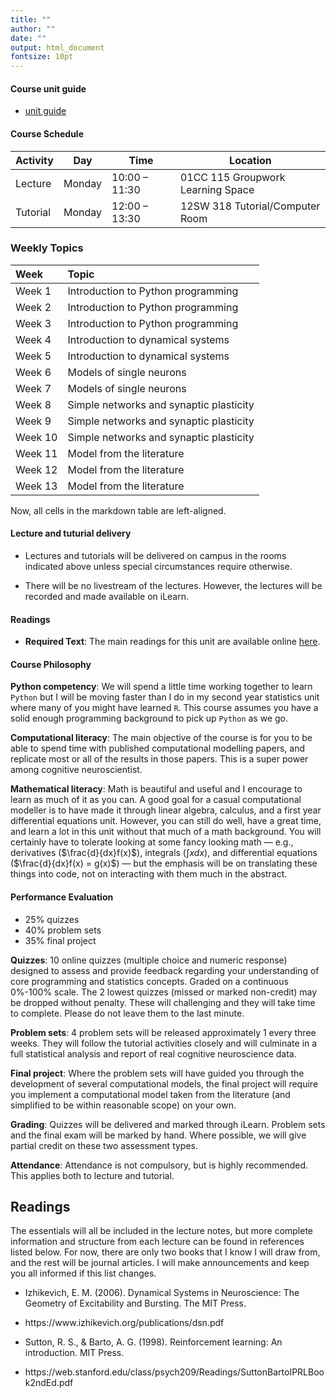 ```yaml
---
title: ""
author: ""
date: ""
output: html_document
fontsize: 10pt
---
```


#### Course unit guide
* <a href="https://unitguides.mq.edu.au/unit_offerings/162978/unit_guide" target="_blank">unit guide</a>

#### Course Schedule
| Activity | Day       | Time           | Location                          |
|----------+-----------+----------------+-----------------------------------|
|Lecture   | Monday    | 10:00 -- 11:30 | 01CC 115 Groupwork Learning Space |
|Tutorial  | Monday    | 12:00 -- 13:30 | 12SW 318 Tutorial/Computer Room   |

### Weekly Topics
| Week  | Topic                              |
|:------|:-----------------------------------|
| Week 1| Introduction to Python programming |
| Week 2| Introduction to Python programming |
| Week 3| Introduction to Python programming |
| Week 4| Introduction to dynamical systems  |
| Week 5| Introduction to dynamical systems  |
| Week 6| Models of single neurons           |
| Week 7| Models of single neurons           |
| Week 8| Simple networks and synaptic plasticity |
| Week 9| Simple networks and synaptic plasticity |
| Week 10| Simple networks and synaptic plasticity |
| Week 11| Model from the literature         |
| Week 12| Model from the literature         |
| Week 13| Model from the literature         |

Now, all cells in the markdown table are left-aligned.

#### Lecture and tuturial delivery
* Lectures and tutorials will be delivered on campus in the
  rooms indicated above unless special circumstances require
  otherwise.

* There will be no livestream of the lectures. However, the
  lectures will be recorded and made available on iLearn.

#### Readings
* **Required Text**: The main readings for this unit are
  available online [here]().

#### Course Philosophy
**Python competency**: We will spend a little time working
together to learn `Python` but I will be moving faster than
I do in my second year statistics unit where many of you
might have learned `R`. This course assumes you have a solid
enough programming background to pick up `Python` as we go.

**Computational literacy**: The main objective of the course
is for you to be able to spend time with published
computational modelling papers, and replicate most or all of
the results in those papers. This is a super power among
cognitive neuroscientist.

**Mathematical literacy**: Math is beautiful and useful and
I encourage to learn as much of it as you can. A good goal
for a casual computational modeller is to have made it
through linear algebra, calculus, and a first year
differential equations unit. However, you can still do well,
have a great time, and learn a lot in this unit without that
much of a math background. You will certainly have to
tolerate looking at some fancy looking math --- e.g.,
derivatives ($\frac{d}{dx}f(x)$), integrals ($\int x dx$),
and differential equations  ($\frac{d}{dx}f(x) = g(x)$) ---
but the emphasis will be on translating these things into
code, not on interacting with them much in the abstract.

#### Performance Evaluation
* 25% quizzes
* 40% problem sets
* 35% final project

**Quizzes**: 10 online quizzes (multiple choice and numeric
response) designed to assess and provide feedback regarding
your understanding of core programming and statistics
concepts. Graded on a continuous 0%-100% scale. The 2 lowest
quizzes (missed or marked non-credit) may be dropped without
penalty. These will challenging and they will take time to
complete. Please do not leave them to the last minute.

**Problem sets**: 4 problem sets will be released
approximately 1 every three weeks. They will follow the
tutorial activities closely and will culminate in a full
statistical analysis and report of real cognitive
neuroscience data.

**Final project**: Where the problem sets will have guided
you through the development of several computational models,
the final project will require you implement a computational
model taken from the literature (and simplified to be within
reasonable scope) on your own.

**Grading**: 
Quizzes will be delivered and marked through iLearn. Problem
sets and the final exam will be marked by hand. Where
possible, we will give partial credit on these two
assessment types.

**Attendance**: Attendance is not compulsory, but is highly
recommended. This applies both to lecture and tutorial.

## Readings
The essentials will all be included in the lecture notes,
but more complete information and structure from each
lecture can be found in references listed below. For now,
there are only two books that I know I will draw from, and
the rest will be journal articles. I will make announcements
and keep you all informed if this list changes.

* Izhikevich, E. M. (2006). Dynamical Systems in
Neuroscience: The Geometry of Excitability and Bursting. The
MIT Press.

* https://www.izhikevich.org/publications/dsn.pdf

* Sutton, R. S., & Barto, A. G. (1998). Reinforcement
  learning: An introduction. MIT Press.

* https://web.stanford.edu/class/psych209/Readings/SuttonBartoIPRLBook2ndEd.pdf
